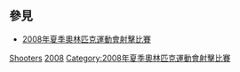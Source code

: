 ==參見==
* [[2008年夏季奧林匹克運動會射擊比賽|2008年夏季奧林匹克運動會射擊比賽]]

[[Category:2008年夏季奧林匹克運動會運動員|Shooters]]
[[Category:各年夏季奧林匹克運動會射擊運動員|2008]]
[[Category:2008年夏季奧林匹克運動會射擊比賽|Category:2008年夏季奧林匹克運動會射擊比賽]]